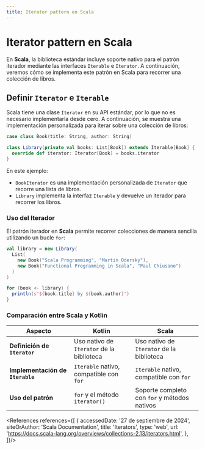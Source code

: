 ```yaml
---
title: Iterator pattern en Scala
---
```


<ReadingTime />
<GithubRepoLink user="r8vnhill" repo="" />

# Iterator pattern en Scala

En **Scala**, la biblioteca estándar incluye soporte nativo para el patrón iterador mediante las interfaces `Iterable` e `Iterator`. A continuación, veremos cómo se implementa este patrón en Scala para recorrer una colección de libros.

## Definir `Iterator` e `Iterable`

Scala tiene una clase `Iterator` en su API estándar, por lo que no es necesario implementarla desde cero. A continuación, se muestra una implementación personalizada para iterar sobre una colección de libros:

```scala showLineNumbers
case class Book(title: String, author: String)

class Library(private val books: List[Book]) extends Iterable[Book] {
  override def iterator: Iterator[Book] = books.iterator
}
```

En este ejemplo:

- `BookIterator` es una implementación personalizada de `Iterator` que recorre una lista de libros.
- `Library` implementa la interfaz `Iterable` y devuelve un iterador para recorrer los libros.

### Uso del Iterador

El patrón iterador en **Scala** permite recorrer colecciones de manera sencilla utilizando un bucle `for`:

```scala showLineNumbers
val library = new Library(
  List(
    new Book("Scala Programming", "Martin Odersky"),
    new Book("Functional Programming in Scala", "Paul Chiusano")
  )
)

for (book <- library) {
  println(s"${book.title} by ${book.author}")
}
```

### Comparación entre Scala y Kotlin

| Aspecto                          | Kotlin                                    | Scala                                        |
|----------------------------------|-------------------------------------------|----------------------------------------------|
| **Definición de `Iterator`**     | Uso nativo de `Iterator` de la biblioteca | Uso nativo de `Iterator` de la biblioteca    |
| **Implementación de `Iterable`** | `Iterable` nativo, compatible con `for`   | `Iterable` nativo, compatible con `for`      |
| **Uso del patrón**               | `for` y el método `iterator()`            | Soporte completo con `for` y métodos nativos |

<References references={[
    {
        accessedDate: '27 de septiembre de 2024',
        siteOrAuthor: 'Scala Documentation',
        title: 'Iterators',
        type: 'web',
        url: 'https://docs.scala-lang.org/overviews/collections-2.13/iterators.html',
    },
]}/>
